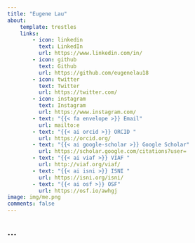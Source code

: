 ```yaml
---
title: "Eugene Lau"
about:
    template: trestles
    links:
        - icon: linkedin
          text: LinkedIn
          url: https://www.linkedin.com/in/
        - icon: github
          text: Github
          url: https://github.com/eugenelau18
        - icon: twitter
          text: Twitter
          url: https://twitter.com/
        - icon: instagram
          text: Instagram
          url: https://www.instagram.com/
        - text: "{{< fa envelope >}} Email"
          url: mailto:e
        - text: "{{< ai orcid >}} ORCID "
          url: https://orcid.org/
        - text: "{{< ai google-scholar >}} Google Scholar"
          url: https://scholar.google.com/citations?user=
        - text: "{{< ai viaf >}} VIAF "
          url: http://viaf.org/viaf/
        - text: "{{< ai isni >}} ISNI "
          url: https://isni.org/isni/
        - text: "{{< ai osf >}} OSF"
          url: https://osf.io/awhgj
image: img/me.png
comments: false
---
```


## ...
